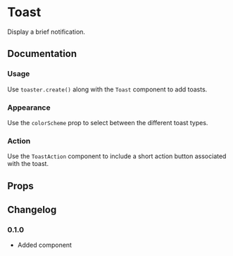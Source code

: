 # Toast

Display a brief notification.

## Documentation

### Usage

Use `toaster.create()` along with the `Toast` component to add toasts.

<ax-demo name="toast/usage" />

### Appearance

Use the `colorScheme` prop to select between the different toast types.

<ax-demo name="toast/appearance-usage" />

### Action

Use the `ToastAction` component to include a short action button associated with the toast.

<ax-demo name="toast/action-usage" />

## Props

<ax-props-table component="Toast" />

<ax-props-table component="ToastTitle" />

<ax-props-table component="ToastAction" />

<ax-props-table component="ToastProvider" />

## Changelog

### 0.1.0

- Added component
